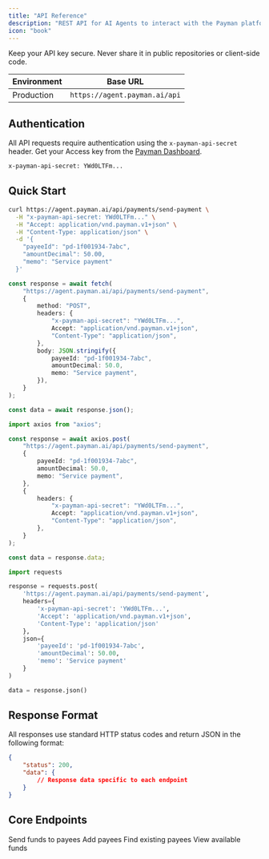 ```yaml
---
title: "API Reference"
description: "REST API for AI Agents to interact with the Payman platform"
icon: "book"
---
```


<Note>
	Keep your API key secure. Never share it in public repositories or
	client-side code.
</Note>

| Environment | Base URL                      |
| ----------- | ----------------------------- |
| Production  | `https://agent.payman.ai/api` |

## Authentication

All API requests require authentication using the `x-payman-api-secret` header. Get your Access key from the [Payman Dashboard](https://app.paymanai.com).

```bash
x-payman-api-secret: YWd0LTFm...
```

## Quick Start

<CodeGroup>

```bash curl
curl https://agent.payman.ai/api/payments/send-payment \
  -H "x-payman-api-secret: YWd0LTFm..." \
  -H "Accept: application/vnd.payman.v1+json" \
  -H "Content-Type: application/json" \
  -d '{
    "payeeId": "pd-1f001934-7abc",
    "amountDecimal": 50.00,
    "memo": "Service payment"
  }'
```

```typescript node-fetch
const response = await fetch(
	"https://agent.payman.ai/api/payments/send-payment",
	{
		method: "POST",
		headers: {
			"x-payman-api-secret": "YWd0LTFm...",
			Accept: "application/vnd.payman.v1+json",
			"Content-Type": "application/json",
		},
		body: JSON.stringify({
			payeeId: "pd-1f001934-7abc",
			amountDecimal: 50.0,
			memo: "Service payment",
		}),
	}
);

const data = await response.json();
```

```typescript node-axios
import axios from "axios";

const response = await axios.post(
	"https://agent.payman.ai/api/payments/send-payment",
	{
		payeeId: "pd-1f001934-7abc",
		amountDecimal: 50.0,
		memo: "Service payment",
	},
	{
		headers: {
			"x-payman-api-secret": "YWd0LTFm...",
			Accept: "application/vnd.payman.v1+json",
			"Content-Type": "application/json",
		},
	}
);

const data = response.data;
```

```python python-requests
import requests

response = requests.post(
    'https://agent.payman.ai/api/payments/send-payment',
    headers={
        'x-payman-api-secret': 'YWd0LTFm...',
        'Accept': 'application/vnd.payman.v1+json',
        'Content-Type': 'application/json'
    },
    json={
        'payeeId': 'pd-1f001934-7abc',
        'amountDecimal': 50.00,
        'memo': 'Service payment'
    }
)

data = response.json()
```

</CodeGroup>

## Response Format

All responses use standard HTTP status codes and return JSON in the following format:

```json
{
	"status": 200,
	"data": {
		// Response data specific to each endpoint
	}
}
```

## Core Endpoints

<CardGroup>
	<Card
		title='Send Payment'
		icon='money-bill-transfer'
		href='/api-reference/endpoint/send-payment'>
		Send funds to payees
	</Card>
	<Card
		title='Create Payee'
		icon='user-plus'
		href='/api-reference/endpoint/create-payee'>
		Add payees
	</Card>
	<Card
		title='Search Payees'
		icon='magnifying-glass'
		href='/api-reference/endpoint/search-payees'>
		Find existing payees
	</Card>
	<Card
		title='Check Balance'
		icon='scale-balanced'
		href='/api-reference/endpoint/get-balance'>
		View available funds
	</Card>
</CardGroup>
